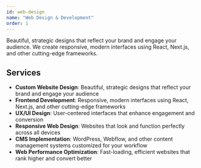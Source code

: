 ```yaml
---
id: web-design
name: "Web Design & Development"
order: 1
---
```


Beautiful, strategic designs that reflect your brand and engage your audience. We create responsive, modern interfaces using React, Next.js, and other cutting-edge frameworks.

## Services
- **Custom Website Design**: Beautiful, strategic designs that reflect your brand and engage your audience
- **Frontend Development**: Responsive, modern interfaces using React, Next.js, and other cutting-edge frameworks
- **UX/UI Design**: User-centered interfaces that enhance engagement and conversion
- **Responsive Web Design**: Websites that look and function perfectly across all devices
- **CMS Implementation**: WordPress, Webflow, and other content management systems customized for your workflow
- **Web Performance Optimization**: Fast-loading, efficient websites that rank higher and convert better 